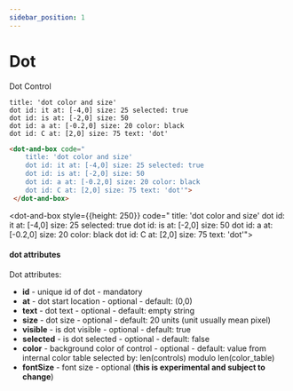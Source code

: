 ```yaml
---
sidebar_position: 1
---
```


# Dot

Dot Control

```dabl tab showLineNumbers
title: 'dot color and size'
dot id: it at: [-4,0] size: 25 selected: true
dot id: is at: [-2,0] size: 50
dot id: a at: [-0.2,0] size: 20 color: black
dot id: C at: [2,0] size: 75 text: 'dot'
```
```html tab showLineNumbers
<dot-and-box code="
    title: 'dot color and size'
    dot id: it at: [-4,0] size: 25 selected: true
    dot id: is at: [-2,0] size: 50
    dot id: a at: [-0.2,0] size: 20 color: black
    dot id: C at: [2,0] size: 75 text: 'dot'">
 </dot-and-box>
```

 <dot-and-box style={{height: 250}}  code="
   title: 'dot color and size'
   dot id: it at: [-4,0] size: 25 selected: true
   dot id: is at: [-2,0] size: 50
   dot id: a at: [-0.2,0] size: 20 color: black
   dot id: C at: [2,0] size: 75 text: 'dot'">
 </dot-and-box>

#### dot attributes
Dot attributes:
- **id** - unique id of dot - mandatory
- **at** - dot start location - optional - default: (0,0)
- **text** - dot text - optional - default: empty string
- **size** - dot size - optional - default: 20 units (unit usually mean pixel)
- **visible** - is dot visible - optional - default: true
- **selected** - is dot selected - optional - default: false
- **color** - background color of control - optional - default: value from internal color table selected by: len(controls) modulo len(color_table)
- **fontSize** - font size - optional (**this is experimental and subject to change**)
